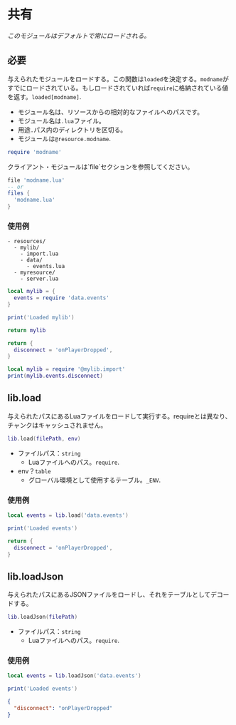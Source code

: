 
# 共有

*このモジュールはデフォルトで常にロードされる。*

## 必要

与えられたモジュールをロードする。この関数は`loaded`を決定する。`modname`がすでにロードされている。もしロードされていれば`require`に格納されている値を返す。`loaded[modname]`.

* モジュール名は、リソースからの相対的なファイルへのパスです。
* モジュール名は`.lua`ファイル。
* 用途`.`パス内のディレクトリを区切る。
* モジュールは`@resource.modname`.

```lua
require 'modname'
```

<Callout type="warning">
  クライアント・モジュールは`file`セクションを参照してください。

  ```lua filename="fxmanifest.lua"
  file 'modname.lua'
  -- or
  files {
    'modname.lua'
  }
  ```
</Callout>

### 使用例

```
- resources/
  - mylib/
    - import.lua
    - data/
      - events.lua
  - myresource/
    - server.lua
```

```lua filename="mylib/import.lua"
local mylib = {
  events = require 'data.events'
}

print('Loaded mylib')

return mylib
```

```lua filename="mylib/data/events.lua"
return {
  disconnect = 'onPlayerDropped',
}
```

```lua filename="myresource/server.lua"
local mylib = require '@mylib.import'
print(mylib.events.disconnect)
```

## lib.load

与えられたパスにあるLuaファイルをロードして実行する。requireとは異なり、チャンクはキャッシュされません。

```lua
lib.load(filePath, env)
```

* ファイルパス：`string`
  * Luaファイルへのパス。`require`.
* env？`table`
  * グローバル環境として使用するテーブル。`_ENV`.

### 使用例

```lua filename="myresource/import.lua"
local events = lib.load('data.events')

print('Loaded events')
```

```lua filename="myresource/data/events.lua"
return {
  disconnect = 'onPlayerDropped',
}
```

## lib.loadJson

与えられたパスにあるJSONファイルをロードし、それをテーブルとしてデコードする。

```lua
lib.loadJson(filePath)
```

* ファイルパス：`string`
  * Luaファイルへのパス。`require`.

### 使用例

```lua filename="myresource/import.lua"
local events = lib.loadJson('data.events')

print('Loaded events')
```

```json filename="myresource/data/events.json"
{
  "disconnect": "onPlayerDropped"
}
```

